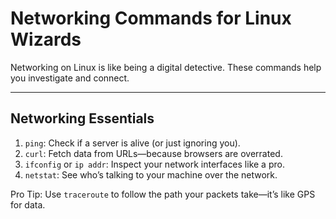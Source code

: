 # Networking Commands for Linux Wizards

Networking on Linux is like being a digital detective. These commands help you investigate and connect.

---

## Networking Essentials

1. `ping`: Check if a server is alive (or just ignoring you).
1. `curl`: Fetch data from URLs—because browsers are overrated.
1. `ifconfig` or `ip addr`: Inspect your network interfaces like a pro.
1. `netstat`: See who’s talking to your machine over the network.

Pro Tip: Use `traceroute` to follow the path your packets take—it’s like GPS for data.
